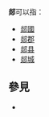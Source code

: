'''郯'''可以指：

* [[郯國|郯國]]
* [[郯郡|郯郡]]
* [[郯县|郯县]]
* [[郯城|郯城]]

== 參見 ==
{{Wiktionary|郯}}
* {{Lookfrom|郯}}

{{disambig|T|Cat=一字消歧义}}